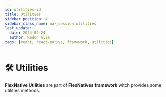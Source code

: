 ```yaml
---
id: utilities-id
title: Utilities
sidebar_position: 4
sidebar_class_name: nav_session utilities
last_update:
  date: 2024-09-24
  author: Redon Alla
tags: [react, react-native, framework, utilities]
---
```


# 🛠 Utilities

**FlexNative Utilities** are part of **FlexNatives framework** witch provides some utilities methods.

<br />
<br />


<DocCardList />
